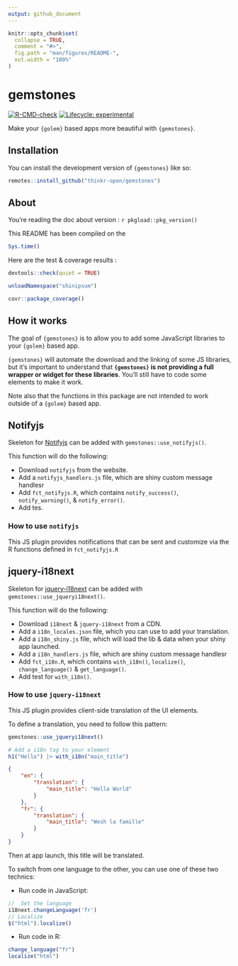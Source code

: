 ```yaml
---
output: github_document
---
```


<!-- README.md is generated from README.Rmd. Please edit that file -->

```r
knitr::opts_chunk$set(
  collapse = TRUE,
  comment = "#>",
  fig.path = "man/figures/README-",
  out.width = "100%"
)
```

# gemstones

<!-- badges: start -->
[![R-CMD-check](https://github.com/ThinkR-open/gemstones/actions/workflows/R-CMD-check.yaml/badge.svg)](https://github.com/ThinkR-open/gemstones/actions/workflows/R-CMD-check.yaml)
[![Lifecycle: experimental](https://img.shields.io/badge/lifecycle-experimental-orange.svg)](https://lifecycle.r-lib.org/articles/stages.html#experimental)
<!-- badges: end -->

Make your `{golem}` based apps more beautiful with `{gemstones}`.

## Installation

You can install the development version of `{gemstones}` like so:

``` r
remotes::install_github("thinkr-open/gemstones")
```

## About

You're reading the doc about version : `r pkgload::pkg_version()`

This README has been compiled on the

```r
Sys.time()
```

Here are the test & coverage results :

```r
devtools::check(quiet = TRUE)
```

```r
unloadNamespace("shinipsum")
```

```r
covr::package_coverage()
```

## How it works

The goal of `{gemstones}` is to allow you to add some JavaScript libraries to your `{golem}` based app.

`{gemstones}` will automate the download and the linking of some JS libraries, but it's important to understand that __`{gemstones}` is not providing a full wrapper or widget for these libraries__.
You'll still have to code some elements to make it work.

Note also that the functions in this package are not intended to work outside of a `{golem}` based app.

## Notifyjs

Skeleton for [Notifyjs](https://notifyjs.jpillora.com/) can be added with `gemstones::use_notifyjs()`.

This function will do the following:

+ Download `notifyjs` from the website.
+ Add a `notifyjs_handlers.js` file, which are shiny custom message handlesr
+ Add `fct_notifyjs.R`, which contains `notify_success()`, `notify_warning()`, & `notify_error()`.
+ Add tes.

### How to use `notifyjs`

This JS plugin provides notifications that can be sent and customize via the R functions defined in `fct_notifyjs.R`


## jquery-i18next

Skeleton for [jquery-i18next](https://github.com/i18next/jquery-i18next) can be added with `gemstones::use_jqueryi18next()`.

This function will do the following:

+ Download `i18next` & `jquery-i18next` from a CDN.
+ Add a `i18n_locales.json` file, which you can use to add your translation.
+ Add a `i18n_shiny.js` file, which will load the lib & data when your shiny app launched.
+ Add a `i18n_handlers.js` file, which are shiny custom message handlesr
+ Add `fct_i18n.R`, which contains `with_i18n()`, `localize()`, `change_language()` & `get_language()`.
+ Add test for `with_i18n()`.

### How to use `jquery-i18next`

This JS plugin provides client-side translation of the UI elements.

To define a translation, you need to follow this pattern:

```r
gemstones::use_jqueryi18next()
```

```r
# Add a i18n tag to your element
h1("Hello") |> with_i18n("main_title")
```

```json
{
    "en": {
        "translation": {
            "main_title": "Hello World"
        }
    },
    "fr": {
        "translation": {
            "main_title": "Wesh la famille"
        }
    }
}
```

Then at app launch, this title will be translated.

To switch from one language to the other, you can use one of these two technics:

+ Run code in JavaScript:

```javascript
//  Set the language
i18next.changeLanguage('fr')
// Localize
$("html").localize()
```

+ Run code in R:

```r
change_language("fr")
localize("html")
```

